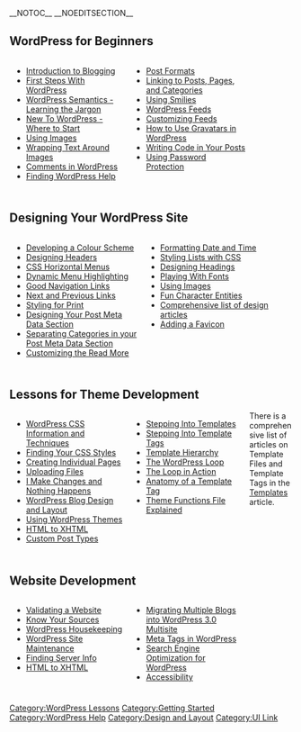 {{Languages|
{{en|WordPress_Lessons}}
{{de|WordPress Lektionen}}
{{es|WordPress_Lessons}}
{{id|Belajar_WordPress}}
{{ko|WordPress_Lessons}}
{{mk|WordPress Лекции}}
{{nl|WordPress Lessen}}
{{pl|WordPress Lekcje}}
{{th|WordPress Lessons}}
{{tr|WordPress Dersleri}}
{{zh-cn|WordPress 教学}}
{{zh-tw|WordPress 教學}}
{{ru|Уроки WordPress}}
}}

__NOTOC__ __NOEDITSECTION__

==WordPress for Beginners==
<div class="half" style="width: 40%; margin:0px 6px; float:left">
* [[Introduction to Blogging]]
* [[First Steps With WordPress]]
* [[WordPress Semantics|WordPress Semantics - Learning the Jargon]]
* [[New To WordPress - Where to Start]]
* [[Using Images]]
* [[Wrapping Text Around Images]]
* [[Comments in WordPress]]
* [[Finding WordPress Help]]
</div>
<div class="half" style="width: 40%; margin:0px 6px; float:left">
* [[Post Formats]]
* [[Linking Posts Pages and Categories|Linking to Posts, Pages, and Categories]]
* [[Using Smilies]]
* [[WordPress Feeds]]
* [[Customizing Feeds]]
* [[How to Use Gravatars in WordPress]]
* [[Writing Code in Your Posts]]
* [[Using Password Protection]]
</div>
<div style="clear:both; height:10px">
</div>

==Designing Your WordPress Site==
<div class="half" style="width: 45%; margin:0px 6px; float:left">
* [[Developing a Colour Scheme]] 
* [[Designing Headers]]
* [[Creating Horizontal Menus|CSS Horizontal Menus]]
* [[Dynamic Menu Highlighting]]
* [[Good Navigation Links]]
* [[Next and Previous Links]]
* [[Styling for Print]] 
* [[Post Meta Data Section|Designing Your Post Meta Data Section]]
* [[Separating Categories|Separating Categories in your Post Meta Data Section]]
* [[Customizing the Read More]]
</div>
<div class="half" style="width: 45%; margin:0px 6px; float:left; display: inline">
* [[Formatting Date and Time]]
* [[Styling Lists with CSS]]
* [[Designing Headings]]
* [[Playing With Fonts]]
* [[Using Images]]
* [[Fun Character Entities]]
* [[Blog Design and Layout|Comprehensive list of design articles]] 
* [[Creating a Favicon|Adding a Favicon]]
</div>
<div style="clear:both; height:10px">
</div>

==Lessons for Theme Development==
<div class="half" style="width: 40%; margin:0px 6px; float:left">
* [[CSS|WordPress CSS Information and Techniques]]
* [[Finding Your CSS Styles]]
* [[Pages|Creating Individual Pages]]
* [[Uploading Files]]
* [[I Make Changes and Nothing Happens]]
* [[Blog_Design_and_Layout|WordPress Blog Design and Layout]]
* [[Using_Themes|Using WordPress Themes]]
* [[HTML to XHTML]] 
* [[Custom Post Types]]
</div>
<div class="half" style="width: 40%; margin:0px 6px; float:left">
* [[Stepping Into Templates]]
* [[Stepping Into Template Tags]]
* [[Template Hierarchy]]
* [[The Loop|The WordPress Loop]]
* [[The Loop in Action]]
* [[Template_Tags/Anatomy_of_a_Template_Tag|Anatomy of a Template Tag]]
* [[Functions_File_Explained|Theme Functions File Explained]]
</div>
There is a comprehensive list of articles on Template Files and Template Tags in the [[Templates]] article. 
<div style="clear:both; height:10px">
</div>

==Website Development==
<div class="half" style="width: 40%; margin:0px 6px; float:left">
* [[Validating a Website]]
* [[Know Your Sources]]
* [[WordPress Housekeeping]]
* [[WordPress Site Maintenance]]
* [[Finding Server Info]]
* [[HTML to XHTML]]
</div>
<div class="half" style="width: 40%; margin:0px 6px; float:left">
* [[Migrating Multiple Blogs into WordPress 3.0 Multisite]]
* [[Meta Tags in WordPress]]
* [[Search Engine Optimization for WordPress]]
* [[Accessibility]]
</div>
<div style="clear:both; height:10px">
</div>

{{toclist}}


[[Category:WordPress Lessons]]
[[Category:Getting Started]]
[[Category:WordPress Help]]
[[Category:Design and Layout]]
[[Category:UI Link]]